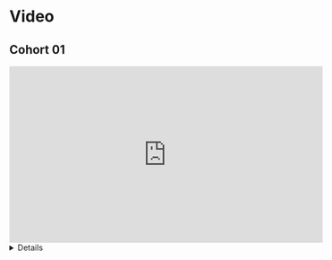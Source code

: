 # Video {-}

## Cohort 01

<iframe width="560" height="315" src="https://www.youtube.com/embed/hlWTh7gDgVM" title="Python for Data Analysis: Built-in Data Structures, Functions, and Files (py4da01 3)" frameborder="0" allow="accelerometer; autoplay; clipboard-write; encrypted-media; gyroscope; picture-in-picture" allowfullscreen></iframe>

<summary><details>
```
LOG
00:30:39	Karim Badr:	Is there a difference between append and extend?
00:30:57	Ron:	Append is for adding a single element
00:31:11	Karim Badr:	Thanks!
00:36:34	Ron:	Some discussion of this here: https://stackoverflow.com/questions/11364533/why-are-slice-and-range-upper-bound-exclusive
00:36:49	Ron:	if you are wondering (like I am) why it is like that :)
```
</details>
</summary>
